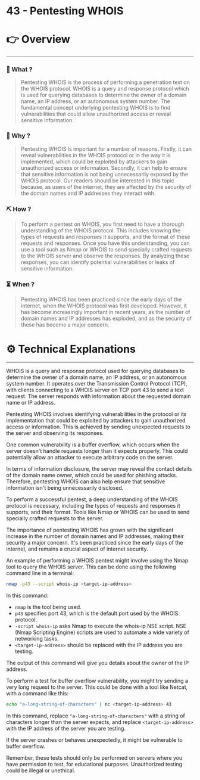 # 43 - Pentesting WHOIS


# 👉 Overview

---

### 👀 What ?

> Pentesting WHOIS is the process of performing a penetration test on the WHOIS protocol. WHOIS is a query and response protocol which is used for querying databases to determine the owner of a domain name, an IP address, or an autonomous system number. The fundamental concept underlying pentesting WHOIS is to find vulnerabilities that could allow unauthorized access or reveal sensitive information.
> 

### 🧐 Why ?

> Pentesting WHOIS is important for a number of reasons. Firstly, it can reveal vulnerabilities in the WHOIS protocol or in the way it is implemented, which could be exploited by attackers to gain unauthorized access or information. Secondly, it can help to ensure that sensitive information is not being unnecessarily exposed by the WHOIS protocol. Our readers should be interested in this topic because, as users of the internet, they are affected by the security of the domain names and IP addresses they interact with.
> 

### ⛏️ How ?

> To perform a pentest on WHOIS, you first need to have a thorough understanding of the WHOIS protocol. This includes knowing the types of requests and responses it supports, and the format of these requests and responses. Once you have this understanding, you can use a tool such as Nmap or WHOIS to send specially crafted requests to the WHOIS server and observe the responses. By analyzing these responses, you can identify potential vulnerabilities or leaks of sensitive information.
> 

### ⏳ When ?

> Pentesting WHOIS has been practiced since the early days of the internet, when the WHOIS protocol was first developed. However, it has become increasingly important in recent years, as the number of domain names and IP addresses has exploded, and as the security of these has become a major concern.
> 

# ⚙️ Technical Explanations

---

WHOIS is a query and response protocol used for querying databases to determine the owner of a domain name, an IP address, or an autonomous system number. It operates over the Transmission Control Protocol (TCP), with clients connecting to a WHOIS server on TCP port 43 to send a text request. The server responds with information about the requested domain name or IP address.

Pentesting WHOIS involves identifying vulnerabilities in the protocol or its implementation that could be exploited by attackers to gain unauthorized access or information. This is achieved by sending unexpected requests to the server and observing its responses.

One common vulnerability is a buffer overflow, which occurs when the server doesn't handle requests longer than it expects properly. This could potentially allow an attacker to execute arbitrary code on the server.

In terms of information disclosure, the server may reveal the contact details of the domain name owner, which could be used for phishing attacks. Therefore, pentesting WHOIS can also help ensure that sensitive information isn't being unnecessarily disclosed.

To perform a successful pentest, a deep understanding of the WHOIS protocol is necessary, including the types of requests and responses it supports, and their format. Tools like Nmap or WHOIS can be used to send specially crafted requests to the server.

The importance of pentesting WHOIS has grown with the significant increase in the number of domain names and IP addresses, making their security a major concern. It's been practiced since the early days of the internet, and remains a crucial aspect of internet security.

An example of performing a WHOIS pentest might involve using the Nmap tool to query the WHOIS server. This can be done using the following command line in a terminal:

```bash
nmap -p43 --script whois-ip <target-ip-address>

```

In this command:

- `nmap` is the tool being used.
- `p43` specifies port 43, which is the default port used by the WHOIS protocol.
- `-script whois-ip` asks Nmap to execute the whois-ip NSE script. NSE (Nmap Scripting Engine) scripts are used to automate a wide variety of networking tasks.
- `<target-ip-address>` should be replaced with the IP address you are testing.

The output of this command will give you details about the owner of the IP address.

To perform a test for buffer overflow vulnerability, you might try sending a very long request to the server. This could be done with a tool like Netcat, with a command like this:

```bash
echo "a-long-string-of-characters" | nc <target-ip-address> 43

```

In this command, replace `"a-long-string-of-characters"` with a string of characters longer than the server expects, and replace `<target-ip-address>` with the IP address of the server you are testing.

If the server crashes or behaves unexpectedly, it might be vulnerable to buffer overflow.

Remember, these tests should only be performed on servers where you have permission to test, for educational purposes. Unauthorized testing could be illegal or unethical.

